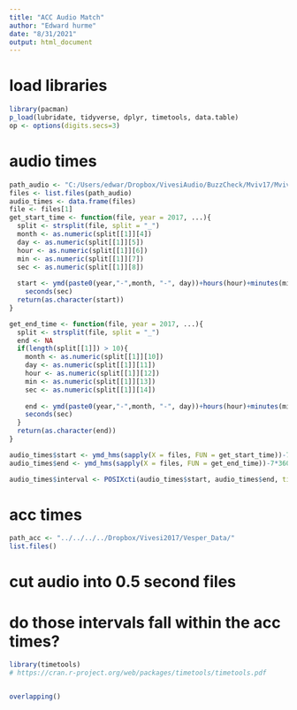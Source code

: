```yaml
---
title: "ACC Audio Match"
author: "Edward hurme"
date: "8/31/2021"
output: html_document
---
```


# load libraries
```r
library(pacman)
p_load(lubridate, tidyverse, dplyr, timetools, data.table)
op <- options(digits.secs=3)
```

# audio times
```r
path_audio <- "C:/Users/edwar/Dropbox/VivesiAudio/BuzzCheck/Mviv17/Mviv17_49/Full"
files <- list.files(path_audio)
audio_times <- data.frame(files)
file <- files[1]
get_start_time <- function(file, year = 2017, ...){
  split <- strsplit(file, split = "_")
  month <- as.numeric(split[[1]][4])
  day <- as.numeric(split[[1]][5])
  hour <- as.numeric(split[[1]][6])
  min <- as.numeric(split[[1]][7])
  sec <- as.numeric(split[[1]][8])
  
  start <- ymd(paste0(year,"-",month, "-", day))+hours(hour)+minutes(min)+
    seconds(sec)
  return(as.character(start)) 
}

get_end_time <- function(file, year = 2017, ...){
  split <- strsplit(file, split = "_")
  end <- NA
  if(length(split[[1]]) > 10){
    month <- as.numeric(split[[1]][10])
    day <- as.numeric(split[[1]][11])
    hour <- as.numeric(split[[1]][12])
    min <- as.numeric(split[[1]][13])
    sec <- as.numeric(split[[1]][14])
  
    end <- ymd(paste0(year,"-",month, "-", day))+hours(hour)+minutes(min)+
    seconds(sec)  
  }
  return(as.character(end)) 
}

audio_times$start <- ymd_hms(sapply(X = files, FUN = get_start_time))-7*3600
audio_times$end <- ymd_hms(sapply(X = files, FUN = get_end_time))-7*3600
```

```r
audio_times$interval <- POSIXcti(audio_times$start, audio_times$end, timezone='UTC')
```


# acc times
```r
path_acc <- "../../../../Dropbox/Vivesi2017/Vesper_Data/"
list.files()
```

# cut audio into 0.5 second files

# do those intervals fall within the acc times?
```r
library(timetools)
# https://cran.r-project.org/web/packages/timetools/timetools.pdf


overlapping()
```

